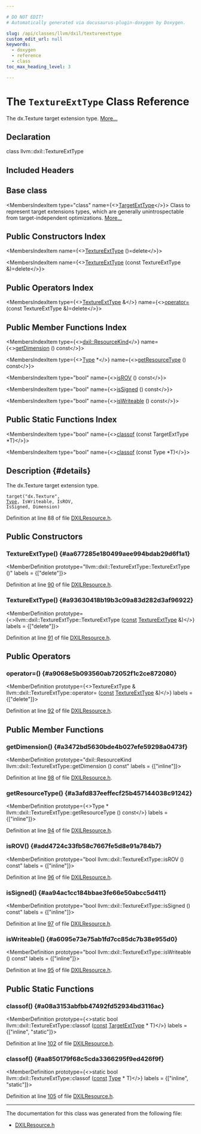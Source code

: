 ```yaml
---

# DO NOT EDIT!
# Automatically generated via docusaurus-plugin-doxygen by Doxygen.

slug: /api/classes/llvm/dxil/textureexttype
custom_edit_url: null
keywords:
  - doxygen
  - reference
  - class
toc_max_heading_level: 3

---
```





# The `TextureExtType` Class Reference

<DoxygenPage pluginConfig={pluginConfig}>

The dx.Texture target extension type. <a href="#details">More...</a>

## Declaration

<CodeBlock>class llvm::dxil::TextureExtType</CodeBlock>

## Included Headers

<IncludesList>
<IncludesListItem
  filePath="llvm/Analysis/DXILResource.h"
  permalink="/docs/api/files/include/include/llvm/include/llvm/analysis/dxilresource-h"
  isLocal="true" />
</IncludesList>

## Base class

<MembersIndex>

<MembersIndexItem
  type="class"
  name={<><a href="/docs/api/classes/llvm/targetexttype">TargetExtType</a></>}>
Class to represent target extensions types, which are generally unintrospectable from target-independent optimizations. <a href="/docs/api/classes/llvm/targetexttype/#details">More...</a>
</MembersIndexItem>

</MembersIndex>

## Public Constructors Index

<MembersIndex>

<MembersIndexItem
  name={<><a href="#aa677285e180499aee994bdab29d6f1a1">TextureExtType</a> ()=delete</>}>
</MembersIndexItem>

<MembersIndexItem
  name={<><a href="#a93630418b19b3c09a83d282d3af96922">TextureExtType</a> (const TextureExtType &amp;)=delete</>}>
</MembersIndexItem>

</MembersIndex>

## Public Operators Index

<MembersIndex>

<MembersIndexItem
  type={<><a href="/docs/api/classes/llvm/dxil/textureexttype">TextureExtType</a> &amp;</>}
  name={<><a href="#a9068e5b093560ab72052f1c2ce872080">operator=</a> (const TextureExtType &amp;)=delete</>}>
</MembersIndexItem>

</MembersIndex>

## Public Member Functions Index

<MembersIndex>

<MembersIndexItem
  type={<><a href="/docs/api/namespaces/llvm/dxil/#a0e8254c15e0d398ad66b4d52568a5c31">dxil::ResourceKind</a></>}
  name={<><a href="#a3472bd5630bde4b027efe59298a0473f">getDimension</a> () const</>}>
</MembersIndexItem>

<MembersIndexItem
  type={<><a href="/docs/api/classes/llvm/type">Type</a> &#42;</>}
  name={<><a href="#a3afd837eeffecf25b457144038c91242">getResourceType</a> () const</>}>
</MembersIndexItem>

<MembersIndexItem
  type="bool"
  name={<><a href="#add4724c33fb58c7667fe5d8e91a784b7">isROV</a> () const</>}>
</MembersIndexItem>

<MembersIndexItem
  type="bool"
  name={<><a href="#aa94ac1cc184bbae3fe66e50abcc5d411">isSigned</a> () const</>}>
</MembersIndexItem>

<MembersIndexItem
  type="bool"
  name={<><a href="#a6095e73e75ab1fd7cc85dc7b38e955d0">isWriteable</a> () const</>}>
</MembersIndexItem>

</MembersIndex>

## Public Static Functions Index

<MembersIndex>

<MembersIndexItem
  type="bool"
  name={<><a href="#a08a3153abfbb47492fd52934bd3116ac">classof</a> (const TargetExtType &#42;T)</>}>
</MembersIndexItem>

<MembersIndexItem
  type="bool"
  name={<><a href="#aa850179f68c5cda3366295f9ed426f9f">classof</a> (const Type &#42;T)</>}>
</MembersIndexItem>

</MembersIndex>

## Description {#details}

The dx.Texture target extension type.

<code>target(&quot;dx.Texture&quot;, <a href="/docs/api/classes/llvm/type">Type</a>, IsWriteable, IsROV, IsSigned, Dimension)</code>

Definition at line 88 of file <a href="/docs/api/files/include/include/llvm/include/llvm/analysis/dxilresource-h">DXILResource.h</a>.

<SectionDefinition>

## Public Constructors

### TextureExtType() {#aa677285e180499aee994bdab29d6f1a1}

<MemberDefinition
  prototype="llvm::dxil::TextureExtType::TextureExtType ()"
  labels = {["delete"]}>

Definition at line <a href="/docs/api/files/include/include/llvm/include/llvm/analysis/dxilresource-h/#l00090">90</a> of file <a href="/docs/api/files/include/include/llvm/include/llvm/analysis/dxilresource-h">DXILResource.h</a>.
</MemberDefinition>

### TextureExtType() {#a93630418b19b3c09a83d282d3af96922}

<MemberDefinition
  prototype={<>llvm::dxil::TextureExtType::TextureExtType (<a href="/docs/api/files/lib/lib/target/lib/target/aarch64/aarch64promoteconstant-cpp/#a90f8350fecae261c25be85d38b451bff">const</a> <a href="/docs/api/classes/llvm/dxil/textureexttype">TextureExtType</a> &amp;)</>}
  labels = {["delete"]}>

Definition at line <a href="/docs/api/files/include/include/llvm/include/llvm/analysis/dxilresource-h/#l00091">91</a> of file <a href="/docs/api/files/include/include/llvm/include/llvm/analysis/dxilresource-h">DXILResource.h</a>.
</MemberDefinition>

</SectionDefinition>

<SectionDefinition>

## Public Operators

### operator=() {#a9068e5b093560ab72052f1c2ce872080}

<MemberDefinition
  prototype={<>TextureExtType &amp; llvm::dxil::TextureExtType::operator= (<a href="/docs/api/files/lib/lib/target/lib/target/aarch64/aarch64promoteconstant-cpp/#a90f8350fecae261c25be85d38b451bff">const</a> <a href="/docs/api/classes/llvm/dxil/textureexttype">TextureExtType</a> &amp;)</>}
  labels = {["delete"]}>

Definition at line <a href="/docs/api/files/include/include/llvm/include/llvm/analysis/dxilresource-h/#l00092">92</a> of file <a href="/docs/api/files/include/include/llvm/include/llvm/analysis/dxilresource-h">DXILResource.h</a>.
</MemberDefinition>

</SectionDefinition>

<SectionDefinition>

## Public Member Functions

### getDimension() {#a3472bd5630bde4b027efe59298a0473f}

<MemberDefinition
  prototype="dxil::ResourceKind llvm::dxil::TextureExtType::getDimension () const"
  labels = {["inline"]}>

Definition at line <a href="/docs/api/files/include/include/llvm/include/llvm/analysis/dxilresource-h/#l00098">98</a> of file <a href="/docs/api/files/include/include/llvm/include/llvm/analysis/dxilresource-h">DXILResource.h</a>.
</MemberDefinition>

### getResourceType() {#a3afd837eeffecf25b457144038c91242}

<MemberDefinition
  prototype={<>Type &#42; llvm::dxil::TextureExtType::getResourceType () const</>}
  labels = {["inline"]}>

Definition at line <a href="/docs/api/files/include/include/llvm/include/llvm/analysis/dxilresource-h/#l00094">94</a> of file <a href="/docs/api/files/include/include/llvm/include/llvm/analysis/dxilresource-h">DXILResource.h</a>.
</MemberDefinition>

### isROV() {#add4724c33fb58c7667fe5d8e91a784b7}

<MemberDefinition
  prototype="bool llvm::dxil::TextureExtType::isROV () const"
  labels = {["inline"]}>

Definition at line <a href="/docs/api/files/include/include/llvm/include/llvm/analysis/dxilresource-h/#l00096">96</a> of file <a href="/docs/api/files/include/include/llvm/include/llvm/analysis/dxilresource-h">DXILResource.h</a>.
</MemberDefinition>

### isSigned() {#aa94ac1cc184bbae3fe66e50abcc5d411}

<MemberDefinition
  prototype="bool llvm::dxil::TextureExtType::isSigned () const"
  labels = {["inline"]}>

Definition at line <a href="/docs/api/files/include/include/llvm/include/llvm/analysis/dxilresource-h/#l00097">97</a> of file <a href="/docs/api/files/include/include/llvm/include/llvm/analysis/dxilresource-h">DXILResource.h</a>.
</MemberDefinition>

### isWriteable() {#a6095e73e75ab1fd7cc85dc7b38e955d0}

<MemberDefinition
  prototype="bool llvm::dxil::TextureExtType::isWriteable () const"
  labels = {["inline"]}>

Definition at line <a href="/docs/api/files/include/include/llvm/include/llvm/analysis/dxilresource-h/#l00095">95</a> of file <a href="/docs/api/files/include/include/llvm/include/llvm/analysis/dxilresource-h">DXILResource.h</a>.
</MemberDefinition>

</SectionDefinition>

<SectionDefinition>

## Public Static Functions

### classof() {#a08a3153abfbb47492fd52934bd3116ac}

<MemberDefinition
  prototype={<>static bool llvm::dxil::TextureExtType::classof (<a href="/docs/api/files/lib/lib/target/lib/target/aarch64/aarch64promoteconstant-cpp/#a90f8350fecae261c25be85d38b451bff">const</a> <a href="/docs/api/classes/llvm/targetexttype">TargetExtType</a> &#42; T)</>}
  labels = {["inline", "static"]}>

Definition at line <a href="/docs/api/files/include/include/llvm/include/llvm/analysis/dxilresource-h/#l00102">102</a> of file <a href="/docs/api/files/include/include/llvm/include/llvm/analysis/dxilresource-h">DXILResource.h</a>.
</MemberDefinition>

### classof() {#aa850179f68c5cda3366295f9ed426f9f}

<MemberDefinition
  prototype={<>static bool llvm::dxil::TextureExtType::classof (<a href="/docs/api/files/lib/lib/target/lib/target/aarch64/aarch64promoteconstant-cpp/#a90f8350fecae261c25be85d38b451bff">const</a> <a href="/docs/api/classes/llvm/type">Type</a> &#42; T)</>}
  labels = {["inline", "static"]}>

Definition at line <a href="/docs/api/files/include/include/llvm/include/llvm/analysis/dxilresource-h/#l00105">105</a> of file <a href="/docs/api/files/include/include/llvm/include/llvm/analysis/dxilresource-h">DXILResource.h</a>.
</MemberDefinition>

</SectionDefinition>

<hr/>

The documentation for this class was generated from the following file:

<ul>
<li><a href="/docs/api/files/include/include/llvm/include/llvm/analysis/dxilresource-h">DXILResource.h</a></li>
</ul>

</DoxygenPage>

